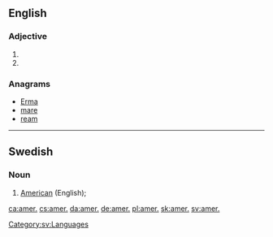 ==English==

===Adjective===
{{en-adj|-}}

# {{abbreviation of|American|lang=en}}
# {{abbreviation of|Amerindian|lang=en}}

===Anagrams===
* [[Erma#English|Erma]]
* [[mare#English|mare]]
* [[ream#English|ream]]

----

==Swedish==

===Noun===
{{head|sv|noun}}

# {{label|sv|lexicography}} [[American]] (English); {{abbreviation of|amerikansk engelska|lang=sv}}

[[Category:sv:Languages]]

[[ca:amer.]]
[[cs:amer.]]
[[da:amer.]]
[[de:amer.]]
[[pl:amer.]]
[[sk:amer.]]
[[sv:amer.]]